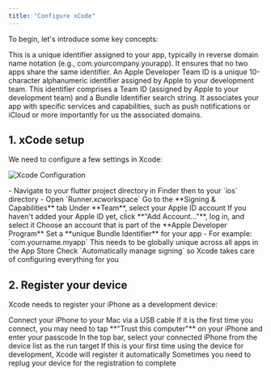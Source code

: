 ```yaml
---
title: "Configure xCode"
---
```


To begin, let's introduce some key concepts:

<CardGroup>
    <Card title="Bundle Identifier">
        This is a unique identifier assigned to your app, typically in reverse domain name notation (e.g., com.yourcompany.yourapp). It ensures that no two apps share the same identifier.
    </Card>
    <Card title="Team ID">
        An Apple Developer Team ID is a unique 10-character alphanumeric identifier assigned by Apple to your development team.
    </Card>
</CardGroup>
<Card title="App ID">
    This identifier comprises a Team ID (assigned by Apple to your development team) and a Bundle Identifier search string. It associates your app with specific services and capabilities, such as push notifications or iCloud or more importantly for us the associated domains.
</Card>

## 1. xCode setup

We need to configure a few settings in Xcode:

![Xcode Configuration](/images/frontend-integration/flutter/xcode-signing-capabilities.webp)

<Steps>
    <Step title="Open your project in Xcode">
        - Navigate to your flutter project directory in Finder then to your `ios` directory
        - Open `Runner.xcworkspace`
    </Step>
    <Step title="Go to Signing & Capabilities">
        Go to the **Signing & Capabilities** tab
    </Step>
    <Step title="Select your Apple ID account">
        Under **Team**, select your Apple ID account
        <Note>If you haven't added your Apple ID yet, click **"Add Account..."**, log in, and select it</Note>
        <Warning>Choose an account that is part of the **Apple Developer Program**</Warning>
    </Step>
    <Step title="Set Bundle Identifier">
        Set a **unique Bundle Identifier** for your app
        - For example: `com.yourname.myapp`
        <Note>This needs to be globally unique across all apps in the App Store</Note>
    </Step>
    <Step title="Enable automatic signing">
        Check `Automatically manage signing` so Xcode takes care of configuring everything for you
    </Step>
</Steps>


## 2. Register your device

Xcode needs to register your iPhone as a development device:

<Steps>
    <Step title="Connect your iPhone">
        Connect your iPhone to your Mac via a USB cable
    </Step>
    <Step title="Trust the computer">
        If it is the first time you connect, you may need to tap **"Trust this computer"** on your iPhone and enter your passcode
    </Step>
    <Step title="Select run target">
        In the top bar, select your connected iPhone from the device list as the run target
    </Step>
    <Step title="Register device">
        If this is your first time using the device for development, Xcode will register it automatically
        <Warning>Sometimes you need to replug your device for the registration to complete</Warning>
    </Step>
</Steps>
